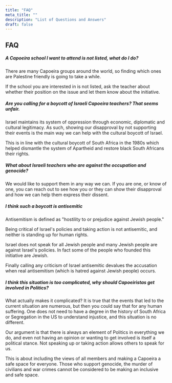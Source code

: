 ```yaml
---
title: "FAQ"
meta_title: ""
description: "List of Questions and Answers"
draft: false
---
```


## FAQ

##### A Capoeira school I want to attend is not listed, what do I do?

There are many Capoeira groups around the world, so finding which ones are Palestine friendly is going to take a while.

If the school you are interested in is not listed, ask the teacher about whether their position on the issue and let them know about the initiative.

##### Are you calling for a boycott of Israeli Capoeira teachers? That seems unfair.

Israel maintains its system of oppression through economic, diplomatic and cultural legitimacy. As such, showing our disapproval by not supporting their events is the main way we can help with the cultural boycott of Israel.

This is in line with the cultural boycott of South Africa in the 1980s which helped dismantle the system of Apartheid and restore black South Africans their rights.

##### What about Israeli teachers who are against the occupation and genocide?

We would like to support them in any way we can. If you are one, or know of one, you can reach out to see how you or they can show their disapproval and how we can help them express their dissent.

##### I think such a boycott is antisemitic

Antisemitism is defined as "hostility to or prejudice against Jewish people."

Being critical of Israel's policies and taking action is not antisemitic, and neither is standing up for human rights.

Israel does not speak for all Jewish people and many Jewish people are against Israel's policies. In fact some of the people who founded this initiative are Jewish.

Finally calling any criticism of Israel antisemitic devalues the accusation when real antisemitism (which is hatred against Jewish people) occurs.

##### I think this situation is too complicated, why should Capoeiristas get involved in Politics?

What actually makes it complicated? It is true that the events that led to the current situation are numerous, but then you could say that for any human suffering. One does not need to have a degree in the history of South Africa or Segregation in the US to understand injustice, and this situation is no different.

Our argument is that there is always an element of Politics in everything we do, and even not having an opinion or wanting to get involved is itself a political stance. Not speaking up or taking action allows others to speak for us.

This is about including the views of all members and making a Capoeira a safe space for everyone. Those who support genocide, the murder of civilians and war crimes cannot be considered to be making an inclusive and safe space.
